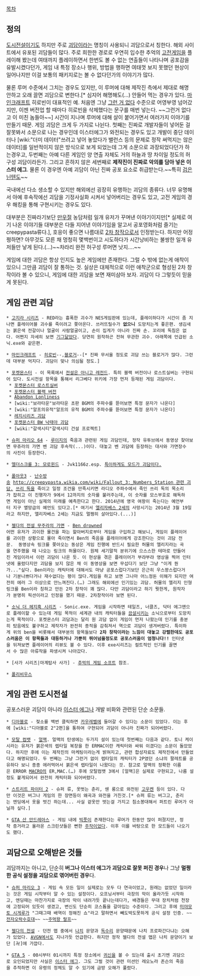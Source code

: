 [[목차]]
== 정의 ==
[[도시전설]]이기도 하지만 주로 [[괴담]]이라는 명칭이 사용되니 괴담으로서 칭한다. 해외 사이트에서 유포된 괴담들이 많다. 주로 희한한 경로로 우연히 입수한 추억의 [[고전게임]]을 플레이해 봤는데 여태까지 플레이하면서 한번도 볼 수 없는 연출들이 나타나며 공포감을 유발시켰다던가, 게임 내 특정 장소나 행위, 방법을 행하면 여태껏 보지 못했던 현상이 일어나지만 이걸 보통의 패키지로는 볼 수 없다던가의 이야기가 많다.

물론 루머 수준에서 그치는 경우도 있지만, 이 루머에 대해 제작진 측에서 제대로 해명 안하고 오래 끌면 괴담으로 변한다.[* 심지어 해명해도(…) 안들어 먹는 경우가 있다. [[마인크래프트]] 히로빈이 대표적인 예. 처음엔 그냥 [[그런 거 없다]] 수준으로 어영부영 넘어갔지만, 이젠 버전업 할 때마다 히로빈을 삭제했다는 문구를 매번 넣는다. ~~그런거 없다고 이 미친 놈들아~~] 시간이 지나며 루머에 대해 살이 붙어가면서 여러가지 이야기를 만들기 때문. 게임 괴담은 크게 두 가지로 나뉜다. 첫째는 진짜로 개발자들이 넣어둔 걸 잘못봐서 소문으로 나는 경우인데 이스터에그가 와전되는 경우도 있고 개발이 중단 데이터나 [wiki:"더미 데이터"쓰려고 넣어 놓았다가 밸런스 등의 문제로 정작 써먹지는 않은 데이터]를 일반적이지 않은 방식으로 보게 되었는데 그게 소문으로 과장되었다던가 하는경우고, 두번째는 아예 다른 게임인 양 연출 자체도 거의 하늘과 땅 차이일 정도의 허구성 괴담이라든가. 그리고 흔하지 않은 세번째로 '''제작진이 진짜로 악의를 담아 넣은 이스터 에그'''. 물론 이 경우엔 아예 괴담이 아닌 진짜 공포 요소로 취급받는다.~~특히 [[검은 닌텐도]]~~

국내에선 다소 생소할 수 있지만 해외에선 굉장히 유행하는 괴담의 종류다. 너무 유명해서 아예 후속작에선 괴담을 기정사실화 시켜서 넣어버리는 경우도 있고, 고전 게임의 경우 해킹을 통해 구현시키는 경우도 있다.

대부분은 진짜라기보단 [[만우절]] 농담처럼 일개 유저가 꾸며낸 이야기이지만[* 실제로 여기 나온 이야기들 대부분은 다들 지어낸 이야기임을 알고서 공포영화처럼 즐기는 creepypasta류다.], 호응이 좋으면 나름대로 [[2차 창작]]으로서 인정받는다. 하지만 어정쩡하면? 아무것도 모른 채 멍청히 몇백번이고 시도하다가 시간낭비하는 불쌍한 일개 유저들만 낳게 된다.(…)~~차라리 완전 허구성 루머면 낫지….~~

게임에 대한 괴담은 항상 인지도 높은 게임에만 존재한다. 그럴 수 밖에 없는게 애착이 있으니 그만큼 괴담이 잘 통하는 것. 실상은 대체적으로 이런 애착군으로 형성된 2차 창작이라 볼 수 있으니, 게임에 대한 괴담을 보면 재미삼아 보자. 괴담이 다 그렇듯이 믿을 게 못된다.

== 게임 관련 괴담 ==
 * [[고지라 시리즈]] - RED라는 흉폭한 괴수가 NES게임판에 있는데, 플레이하다가 시간이 좀 지나면 플레이어블 괴수를 죽이려고 쫒아온다. 쓰러뜨릴수가 '''없으니''' 도망치는게 좋은편. 생김새는 붉은색 전갈이나 얼굴이 사람얼굴이고, 손이 집게가 아니라 진짜 손. 꼬리에 독침은 없다. 어쩐지 자세히 보면 [[기그]]닮았다. 당연히 원작하곤 전혀 무관한 괴수. 아래쪽에 언급된 소닉.exe와 같은편.

 * [[마인크래프트]] - [[히로빈]]--,[[블로거]]--[* 진짜 무서울 정도로 괴담 쓰는 블로거가 많다. 그런데 대부분 억지다. 괴담이 맞나 의심될 정도.]

 * [[포켓몬스터]] - 이 목록에서 [[전설은 아니고 레전드]]. 특히 블랙 버전이나 로스트실버는 구현되어 있다. 도시전설 항목을 통해서 리그베다 위키에 가장 먼저 등재된 게임 괴담이다.
  * [[포켓몬스터 로스트실버]]
  * [[포켓몬스터 블랙 버전]]
  * [[Abandon Lonliness]]
  * [wiki:"보라타운"보라타운 초판 BGM의 주파수를 뜯어보면 특정 문자가 나온다]
  * [wiki:"알프의유적"알프의 유적 BGM의 주파수를 뜯어보면 특정 문자가 나온다]
  * [[레지시리즈 괴담]]
  * [[포켓몬스터 BW 낙태아 괴담]]
  * [wiki:"갈색시티"갈색시티 건설 프로젝트]

 * [[슈퍼 마리오 64]] - [[루이지]]의 죽음과 관련된 게임 괴담인데, 정작 유투브에서 동영상 찾아보면 무쥬라의 가면 벤 괴담 후속작(...)이다. 대놓고 벤 괴담에 등장하는 대사와 가면장수의 사진이 등장한다.

 * [[엘더스크롤 3: 모로윈드]] - Jvk1166z.esp. [http://bbs2.ruliweb.daum.net/gaia/do/ruliweb/default/read?articleId=23354388&bbsId=G005&itemId=145 특이하게도 모드가 괴담이다. ]

 * [[폴아웃3]] - [[난수방송]] [[http://creepypasta.wikia.com/wiki/Fallout_3:_Numbers_Station 관련 괴담.]] [[쓰리 독]]을 죽이고 일정 조건을 만족시키면 라디오 주파수에서 죽인 쓰리 독의 목소리가 잡히고 이 진행자가 9에서 12까지의 숫자를 불러주는데, 이 숫자를 모스부호로 해독하면 게임이 아닌 실제의 미래를 예측한다고 한다. 2014년에 영국 여왕이 죽는다는 예언부터 지구 멸망급의 예언도 있다고.[* 여기서 [[엘리자베스 2세]]의 사망시기는 2014년 3월 19일라고 하지만, 엘리자베스 2세는 지금도 멀쩡히 살아있다.(...)]

 * [[젤다의 전설 무주라의 가면]] - [[Ben drowned]]
 어떤 유저가 괴이한 물건을 파는 할아버지로부터 게임을 구입하고 해보니, 게임이 플레이어를 괴이한 상황으로 몰아 죽이면서 Ben의 죽음을 플레이어에게 강조한다는 것이 괴담 전문.  동영상속 링크를 쫒아오는 동상은 게임 진행에 반드시 필요한 허물의 엘리지라는 곡을 연주했을 때 나오는 링크의 허물이다. 원체 세기말적 분위기에 으스스한 테마로 만들어진 게임이라서 이런 괴담이 나온 듯. 이 현상을 겪은 플레이어가 부랴부랴 영상을 찍어 인터넷에 올렸다지만 괴담을 보지 않은 채 이 동영상을 보면 무섭다기 보단 그냥 "이게 뭔가..."싶다. Ben이라는 캐릭터에 대해서도 마냥 공포스럽다기보단 은근히 우스꽝스럽다거나 기분나쁘다거나 재수없다는 평이 많다.게임을 하고 보면 그나마 어느정돈 이해가 되지만 여전히 에러 그 이상으로 안느껴진다.(…) 그래도 해외에선 인기있는 괴담. 허물의 엘리지 인형링크를 Ben이라 칭하고 만든 2차 창작이 꽤 많다. 다만 괴담이라고 하기 뭣한게, 원작자가 분명히 픽션이라고 인정을 했기 때문. 2차창작이라 보면 된다.

 * [[소닉 더 헤지혹 시리즈]] - Sonic.exe. 게임을 시작하면 테일즈, 너클즈, 닥터 에그맨으로 플레이할 수 있는데 게임 목적이 세계관 내의 캐릭터들을 [[끔살]]시키는 소닉으로부터 도망치는게 목적이다. 포켓몬스터 괴담과는 달리 원 괴담 없이 게임이 먼저 나왔는데 인기를 충분히 탔음에도 불구하고 제작자가 완전히 종적을 감춰져서 역으로 괴담이 생겨버렸다. 특이하게 위의 ben을 비롯해서 대부분의 항목들보다 '''2차 창작이라는 느낌이 대놓고 강렬한데도 공포스러움은 이 항목들과 대등하거나 가뿐히 뛰어넘을정도로 공포스러움이 엄청나다!!''' 인터넷을 뒤져보면 플레이어의 리뷰도 볼 수 있다. 이후 exe시리즈는 컬트적인 인기를 끌면서 수 많은 아류작을 파생시켜 나아갔다. 

 * [사가 시리즈|마계탑사 사가] - [[추억의 게임 소프트]] 참조. 

 * [[폴리비우스]]

== 게임 관련 도시전설 ==
공포스러운 괴담이 아니라 [[이스터 에그]]나 개발 비화와 관련된 단순 소문들.

 * [[디아블로]] - 젖소를 백번 클릭하면 [[카우레벨]]에 들어갈 수 있다는 소문이 있었다. 이는 후에 [wiki:"디아블로 2"2편]을 통하여 구현되어 괴담이 아니라 진짜가 되어버렸다.

 * [[모탈 컴뱃]] - [[얼맥]]. 얼맥의 탄생에는 두가지 설이 있는데 첫번째는 다음과 같다. 토니 케이시라는 유저가 붉은색의 렙타일 복장을 한 ERMAC이란 캐릭터와 싸워 이겼다는 소문이 돌았었다. 하지만 후에 이는 제작진의 마케팅이라는게 밝혀지고, 관련 합성자료도 제작진에서 만들었다고 해명되었다. 두 번째는 그냥 그런거 없이 렙타일의 캐릭터가 2P였던 소냐의 팔레트를 공유하다 보니 종종 에러먹어서 붉은색 렙타일이 나왔다는 것. 참고로 얼맥의 정확한 이름은 ERROR [[매크로|MACRO]]의 ER,MAC.(…) 후에 모탈컴뱃 3에서 [얼맥]은 실제로 구현되고, 나름 설정도 붙게되어서 완전히 캐릭터화 되어버렸다.

 * [[스트리트 파이터 2]] - 슈퍼 류, 옷벗는 춘리, 쉔 롱으로 와전된 [[고우켄]] 등이 있다. 다만 이것은 버그나 게임의 한 장면등이 왜곡과 와전을 거친것.[* 슈퍼 류는 버그고, 춘리는 엔딩에서 옷을 벗긴 하는데... 사실 겉옷만 벗는걸 가지고 침소봉대해서 퍼트린 루머가 아닐까 싶다.]

 * [[GTA 산 안드레아스]] - 게임 내에 [[빅풋]]이 존재한다는 루머가 한동안 많이 퍼졌지만, 정작 증거라고 올라온 스크린샷들은 뻔한 [[주작]]이었다. 이후 이를 바탕으로 한 모드들이 나오기도 했다.

== 괴담으로 오해받은 것들 ==
괴담까지는 아니고, 단순히 '''버그나 이스터 에그가 괴담으로 잘못 퍼진 경우'''나 그냥 '''멀쩡한 공식 설정을 괴담으로 엮어버린 경우'''다.

 * [[슈퍼 마리오 3]] - 게임 속 모든 일이 실제로는 모두 다 연극이었고, 원래는 없었던 일이라는 것은 게임 시작부터 알 수 있는 설정이다. 오프닝서부터 극장의 막이 올라가듯 시작하고, 엔딩때는 마찬가지로 극장의 막이 내려가듯 끝나는데다가, 배경들은 무대 장치처럼 천장에 고정되어 있듯이 생겼고, 변신도 단순히 코스튬을 갈아입는 수준이다. 그리고 후에 [[미야모토 시게루]]가 "그때그때 배역이 정해진 쇼"라고 말하면서 빼도박도못하게 공식 설정 인증. ~~[[전자오락수호대]]~~ ~~[[주먹왕 랄프]]~~

 * [[젤다의 전설]] - 던전 맵 중에서 [[나치]] 문양과 [[독수리]] 문양때문에 나치 프로파간다냐는 오해가 있었다. [[AVGN]]에서도 지나가듯 언급한다. 하지만 정작 젤다의 전설 맵은 나치 문양이기 보단 [卍]에 가깝다.

 * [[GTA 5]] - 00시부터 01시까지 특정 장소에서 [[귀신]]을 볼 수 있는데 출시 초기엔 괴담으로 오인되었지만 사실은 [[이스터 에그]]. 그도 그럴 것이 관련 미션인 레오노라 존슨의 죽음을 추적하면 이 유령의 정체도 알 수 있기에 금방 오해가 풀렸다.
